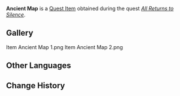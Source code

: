 {{Item Infobox
|id           = 120114
|image        = Item Ancient Map.png
|type         = Quest Items
|description  = A map that you found in Taj's room. It shows the location of the Court of Desolation.
|source1      = [[All Returns to Silence]]
}}
'''Ancient Map''' is a [[Quest Item]] obtained during the quest ''[[All Returns to Silence]]''.

==Gallery==
<gallery hideaddbutton="true" captionalign="center">
Item Ancient Map 1.png
Item Ancient Map 2.png
</gallery>

==Other Languages==
{{Other Languages
|default_hidden = 1
|en      = Ancient Map
|zhs     = 古旧地图
|zhs_rm  = Gǔjiù Dìtú
|zht     = 古舊地圖
|zht_rm  = Gǔjiù Dìtú
|ja      = 古い地図
|ja_rm   = Furui Chizu
|ko      = 오래된 지도
|ko_rm   = Oraedoen Jido
|es      = Mapa antiguo
|fr      = Carte ancienne
|ru      = Древняя карта
|th      = แผนที่โบราณ
|th_rm   = 
|vi      = Bản Đồ Cổ
|de      = Archaische Karte
|id      = Peta Kuno
|pt      = Mapa Antigo
|tr      = Kadim Harita
|it      = Mappa antica
}}

==Change History==
{{Change History|3.1}}